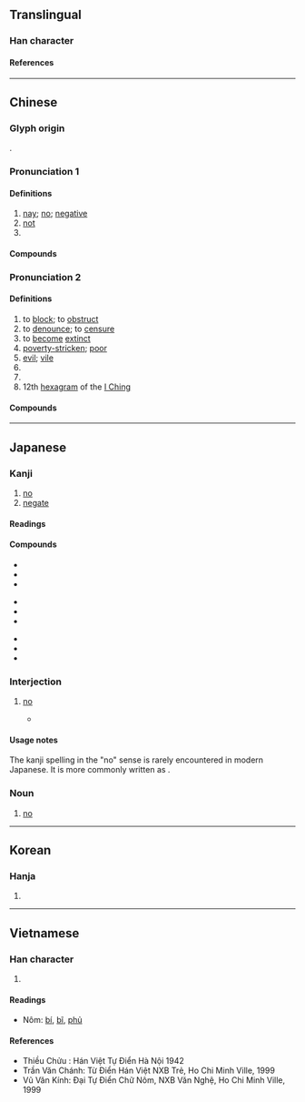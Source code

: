 {{also|咅|杏}}
{{character info/new}}

==Translingual==

===Han character===
{{Han char|rn=30|rad=口|as=04|sn=7|four=10609|canj=MFR|ids=⿱不口}}

====References====
{{Han ref|kx=0178.020|dkj=03340|dj=0395.110|hdz=10586.050|uh=5426}}

----

==Chinese==
{{zh-forms}}

===Glyph origin===
{{Han etym}}
{{Han compound|不|口|c1=p|c2=s|ls=psc}}.

===Pronunciation 1===
{{zh-pron
|m=fǒu
|m-s=
|c=fau2
|c-t=
|g=
|h=pfs=
|j=
|mb=pě
|md=pēu
|mn=xm,zz,tw:hóⁿ/xm,zz,twv:hó͘/qz:hió
|mn-t=hou2
|w=2feu
|x=
|mc=2
|oc=1,2
|ma=Zh-fou.ogg
|cat=n,adv,part
}}

====Definitions====
{{zh-hanzi}}

# [[nay]]; [[no]]; [[negative]]
# [[not]]
# {{n-g|final [[interrogative]] [[particle]]}}

====Compounds====
{{zh-der|否定之否定|否決權|不置可否|否則|唯唯否否|否決|否認|否定|否否|可否|全盤否定|獻替可否|無可否認|未知可否|矢口否認|獻可替否|是否|未置可否|能否|與否}}

===Pronunciation 2===
{{zh-pron
|m=pǐ
|c=pei2
|h=
|md=pī
|mn=phí/xm,zz,tw:pháiⁿ/ml,twv:phái
|mn_note=phí - literary; pháiⁿ/phái - vernacular (usually written as {{zh-l|*歹}})
|mn-t=pi2/pai2
|mn-t_note=pi2 - literary; pai2 - vernacular (usually written as {{zh-l|*痞}})
|w=2phi
|mc=1
|oc=n,1
|cat=v,a,n
}}

====Definitions====
{{zh-hanzi}}

# to [[block]]; to [[obstruct]]
# to [[denounce]]; to [[censure]]
# to [[become]] [[extinct]]
# [[poverty-stricken]]; [[poor]]
# [[evil]]; [[vile]]
# {{zh-alt-form|鄙|[[superficial]]; [[shallow]]}}
# {{zh-alt-form|痞|[[lump]] in the [[abdomen]]}}
# 12th [[hexagram]] of the [[I Ching]]

====Compounds====
{{zh-der|否往泰來|否滯|否極泰來|否極生泰|屯否|否去泰來|屯蹶否塞|否剝|否隔|否終而泰|否泰|否極必泰|否德|泰極而否|泰來否往|晦盲否塞|臧否|賢否不明|陟罰臧否|臧否人物|進可替否}}

----

==Japanese==

===Kanji===
{{ja-kanji|grade=6|rs=口04}}

# [[no]]
# [[negate]]

====Readings====
{{ja-readings
|goon=び, ふ
|kanon=ひ, ふう
|kun=いな, いな-む, いや, あらず
}}

====Compounds====
{{top3}}
* {{ja-r|否%運|ひ%うん|[[misfortune]]}}
* {{ja-r|否%決|ひ%けつ|[[refusal]]}}
* {{ja-r|否%塞|ひ%そく}}
{{mid3}}
* {{ja-r|否%泰|ひ%たい}}
* {{ja-r|否%定|ひ%てい|[[denial]]}}
* {{ja-r|否%認|ひ%にん|[[denial]]}}
{{mid3}}
* {{ja-r|否%応|いや%おう}}
* {{ja-r|拒%否|きょ%ひ|[[refusal]]}}
* {{ja-r|否む|いなむ|[[decline]]}}
{{bottom}}

===Interjection===
{{ja-pos|いな|interjection|いいえ|いえ|いいや|いや}}

# [[no]]
#* {{RQ:Obama enzetsu}}
#*: {{ja-usex|結%局、 行%動 する か '''否''' か は イスラエル人 と パレスティナ人 次%第 で ある。|^けっ%きょく、 こう%どう する か '''いな''' か は ^イスラエル-じん と ^パレスティナ-じん し%だい で ある。|Now, ultimately, it is up to the Israelis and Palestinians to take action.}}

====Usage notes====
The kanji spelling in the "no" sense is rarely encountered in modern Japanese. It is more commonly written as {{m|ja|いいえ}}.

{{attention|ja|quotation seems to present usage as a noun}}

===Noun===
{{ja-noun|ひ}}

# [[no]]
----

==Korean==

===Hanja===
{{ko-hanja|hangeul=[[부]], [[비]]|rv=bu, bi|mr=pu, pi}}

# {{rfdef|ko|sort=口04}}

----

==Vietnamese==

===Han character===
{{vi-readings|reading=[[bĩ]], [[phủ]], [[phầu]]|rs=口04}}

# {{rfdef|vi|sort=口04}}

====Readings====
* Nôm: [[bí]], [[bĩ]], [[phủ]]

====References====
* Thiều Chửu : Hán Việt Tự Điển Hà Nội 1942
* Trần Văn Chánh: Từ Điển Hán Việt NXB Trẻ, Ho Chi Minh Ville, 1999
* Vũ Văn Kính: Đại Tự Điển Chữ Nôm, NXB Văn Nghệ, Ho Chi Minh Ville, 1999